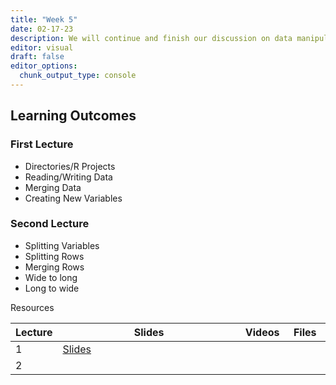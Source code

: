 ```yaml
---
title: "Week 5"
date: 02-17-23
description: We will continue and finish our discussion on data manipulation.
editor: visual
draft: false
editor_options: 
  chunk_output_type: console
---
```


## Learning Outcomes

### First Lecture

-   Directories/R Projects
-   Reading/Writing Data
-   Merging Data
-   Creating New Variables

### Second Lecture

-   Splitting Variables
-   Splitting Rows
-   Merging Rows
-   Wide to long
-   Long to wide

Resources

| Lecture | Slides                                                         | Videos | Files |
|----------|------------------------------------------|----------|----------|
| 1       | [Slides](https://m408.inqs.info/lectures/5a.html#/title-slide) |        |       |
| 2       |                                                                |        |       |
